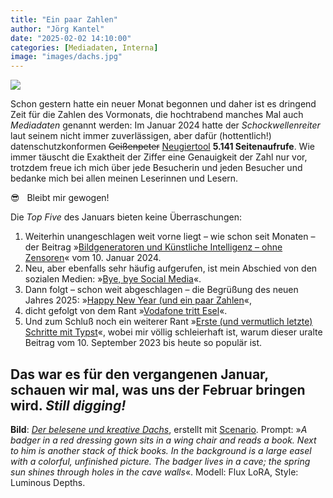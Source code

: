 ```yaml
---
title: "Ein paar Zahlen"
author: "Jörg Kantel"
date: "2025-02-02 14:10:00"
categories: [Mediadaten, Interna]
image: "images/dachs.jpg"
---
```


[![](images/dachs-b.jpg)](https://www.flickr.com/photos/schockwellenreiter/54209282812/)

Schon gestern hatte ein neuer Monat begonnen und daher ist es dringend Zeit für die Zahlen des Vormonats, die hochtrabend manches Mal auch *Mediadaten* genannt werden: Im Januar&nbsp;2024 hatte der *Schockwellenreiter* laut seinem nicht immer zuverlässigen, aber dafür (hottentlich!) datenschutzkonformen ~~Geißenpeter~~ [Neugiertool](https://www.goatcounter.com/) **5.141&nbsp;Seitenaufrufe**. Wie immer täuscht die Exaktheit der Ziffer eine Genauigkeit der Zahl nur vor, trotzdem freue ich mich über jede Besucherin und jeden Besucher und bedanke mich bei allen meinen Leserinnen und Lesern.

😎 &nbsp;  Bleibt mir gewogen!

Die *Top Five* des Januars bieten keine Überraschungen:

1. Weiterhin unangeschlagen weit vorne liegt -- wie schon seit Monaten -- der Beitrag »[Bildgeneratoren und Künstliche Intelligenz – ohne Zensoren](https://kantel.github.io/posts/2024011002_ki_ohne_zensor/)« vom 10.&nbsp;Januar&nbsp;2024.
2. Neu, aber ebenfalls sehr häufig aufgerufen, ist mein Abschied von den sozialen Medien: »[Bye, bye Social Media](https://kantel.github.io/posts/2025010601_bye_social_media/)«.
3. Dann folgt -- schon weit abgeschlagen -- die Begrüßung des neuen Jahres 2025: »[Happy New Year (und ein paar Zahlen](https://kantel.github.io/posts/2025010101_happy_new_year/)«,
4. dicht gefolgt von dem Rant »[Vodafone tritt Esel](https://kantel.github.io/posts/2025010401_vodafone/)«.
5. Und zum Schluß noch ein weiterer Rant »[Erste (und vermutlich letzte) Schritte mit Typst](https://kantel.github.io/posts/2023091002_typst_1st_steps/)«, wobei mir völlig schleierhaft ist, warum dieser uralte Beitrag vom 10.&nbsp;September&nbsp;2023 bis heute so populär ist.

Das war es für den vergangenen Januar, schauen wir mal, was uns der Februar bringen wird. *Still digging!*
---

**Bild**: *[Der belesene und kreative Dachs](https://www.flickr.com/photos/schockwellenreiter/54209282812/)*, erstellt mit [Scenario](http://cognitiones.kantel-chaos-team.de/technikgeschichte/rechnerundnetze/scenario.html). Prompt: »*A badger in a red dressing gown sits in a wing chair and reads a book. Next to him is another stack of thick books. In the background is a large easel with a colorful, unfinished picture. The badger lives in a cave; the spring sun shines through holes in the cave walls*«. Modell: Flux LoRA, Style: Luminous Depths.
